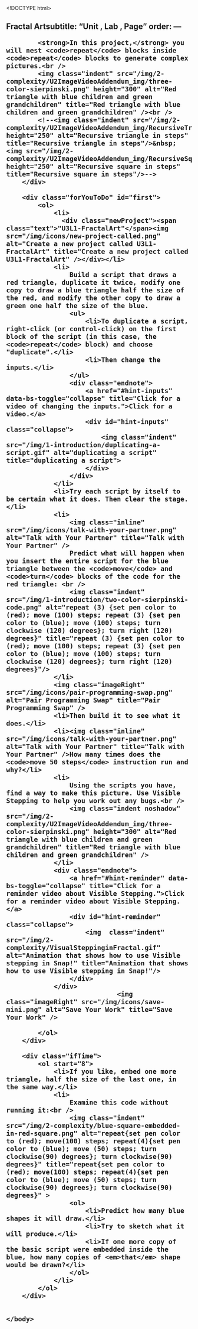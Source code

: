 <!DOCTYPE html>
<html lang="en">
    <head>
		<meta http-equiv="content-type" content="text/html; charset=utf-8" />
        <script type="text/javascript" src="/llab/loader.js"></script>
		<script type="text/javascript" src="/utilities/gifffer.min.js"></script>
        <script type="text/javascript">window.onload = function() {Gifffer();}</script>
        <link rel="stylesheet" type="text/css" href="/css/bjc-gifffer.css">
        <title>Unit 3 Lab 1: Dealing with Complexity, Page 2</title>
    </head>
    
    <body>
        <h2>Fractal Artsubtitle: "Unit , Lab , Page"
order:
---
        <div class="learn">
            <strong>In this project,</strong> you will nest <code>repeat</code> blocks inside <code>repeat</code> blocks to generate complex pictures.<br />
            <img class="indent" src="/img/2-complexity/U2ImageVideoAddendum_img/three-color-sierpinski.png" height="300" alt="Red triangle with blue children and green grandchildren" title="Red triangle with blue children and green grandchildren" /><br />
            <!--<img class="indent" src="/img/2-complexity/U2ImageVideoAddendum_img/RecursiveTriangleSteps.gif"  height="250" alt="Recursive triangle in steps" title="Recursive triangle in steps"/>&nbsp;<img src="/img/2-complexity/U2ImageVideoAddendum_img/RecursiveSquareSteps.gif" height="250" alt="Recursive square in steps" title="Recursive square in steps"/>-->
        </div>
        
        <div class="forYouToDo" id="first">
            <ol>
	            <li>
	              <div class="newProject"><span class="text">"U3L1-FractalArt"</span><img src="/img/icons/new-project-called.png" alt="Create a new project called U3L1-FractalArt" title="Create a new project called U3L1-FractalArt" /></div></li>
                <li>
                	Build a script that draws a red triangle, duplicate it twice, modify one copy to draw a blue triangle half the size of the red, and modify the other copy to draw a green one half the size of the blue. 
                    <ul>
                        <li>To duplicate a script, right-click (or control-click) on the first block of the script (in this case, the <code>repeat</code> block) and choose "duplicate".</li>
                        <li>Then change the inputs.</li>
                    </ul>
                    <div class="endnote">
                        <a href="#hint-inputs" data-bs-toggle="collapse" title="Click for a video of changing the inputs.">Click for a video.</a>
                        <div id="hint-inputs" class="collapse">
                            <img class="indent" src="/img/1-introduction/duplicating-a-script.gif" alt="duplicating a script" title="duplicating a script">
                        </div>
                    </div>
                </li>
                <li>Try each script by itself to be certain what it does. Then clear the stage.</li>
                <li>
                    <img class="inline" src="/img/icons/talk-with-your-partner.png" alt="Talk with Your Partner" title="Talk with Your Partner" />
                    Predict what will happen when you insert the entire script for the blue triangle between the <code>move</code> and <code>turn</code> blocks of the code for the red triangle: <br />
                    <img class="indent" src="/img/1-introduction/two-color-sierpinski-code.png" alt="repeat (3) {set pen color to (red); move (100) steps; repeat (3) {set pen color to (blue); move (100) steps; turn clockwise (120) degrees}; turn right (120) degrees}" title="repeat (3) {set pen color to (red); move (100) steps; repeat (3) {set pen color to (blue); move (100) steps; turn clockwise (120) degrees}; turn right (120) degrees}"/>
                </li>
                <img class="imageRight" src="/img/icons/pair-programming-swap.png" alt="Pair Programming Swap" title="Pair Programming Swap" /> 
                <li>Then build it to see what it does.</li>
                <li><img class="inline" src="/img/icons/talk-with-your-partner.png" alt="Talk with Your Partner" title="Talk with Your Partner" />How many times does the <code>move 50 steps</code> instruction run and why?</li>
                <li>
                    Using the scripts you have, find a way to make this picture. Use Visible Stepping to help you work out any bugs.<br />
                    <img class="indent noshadow" src="/img/2-complexity/U2ImageVideoAddendum_img/three-color-sierpinski.png" height="300" alt="Red triangle with blue children and green grandchildren" title="Red triangle with blue children and green grandchildren" />
                </li>
                <div class="endnote">
                    <a href="#hint-reminder" data-bs-toggle="collapse" title="Click for a reminder video about Visible Stepping.">Click for a reminder video about Visible Stepping.</a>
                    <div id="hint-reminder" class="collapse">
                        <img  class="indent" src="/img/2-complexity/VisualSteppinginFractal.gif" alt="Animation that shows how to use Visible stepping in Snap!" title="Animation that shows how to use Visible stepping in Snap!"/>
                    </div>
                </div>
                                <img class="imageRight" src="/img/icons/save-mini.png" alt="Save Your Work" title="Save Your Work" />

			</ol>
		</div>
        
        <div class="ifTime">
        	<ol start="8">
            	<li>If you like, embed one more triangle, half the size of the last one, in the same way.</li>
                <li>
                	Examine this code without running it:<br />
					<img class="indent" src="/img/2-complexity/blue-square-embedded-in-red-square.png" alt="repeat{set pen color to (red); move(100) steps; repeat(4){set pen color to (blue); move (50) steps; turn clockwise(90) degrees}; turn clockwise(90) degrees}" title="repeat{set pen color to (red); move(100) steps; repeat(4){set pen color to (blue); move (50) steps; turn clockwise(90) degrees}; turn clockwise(90) degrees}" >
                	<ol>
                    	<li>Predict how many blue shapes it will draw.</li>
                        <li>Try to sketch what it will produce.</li>
                        <li>If one more copy of the basic script were embedded inside the blue, how many copies of <em>that</em> shape would be drawn?</li>
                    </ol>
                </li>
            </ol>
        </div>


    </body>
</html>
